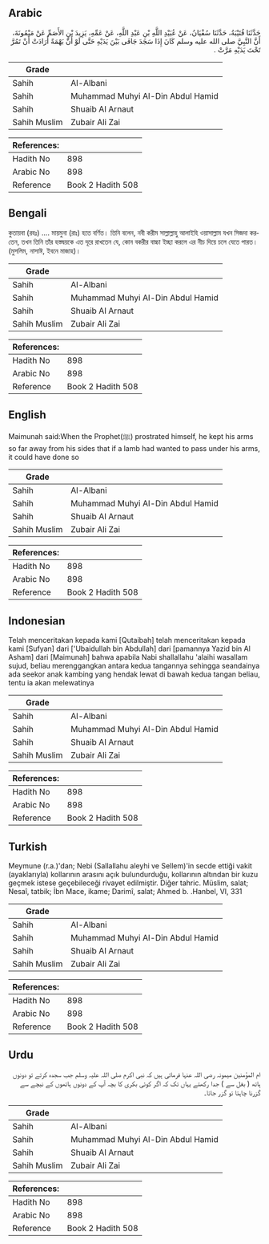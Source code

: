 ## Arabic


<div dir="rtl" lang="ar" style={{fontSize:'larger',backgroundColor:'#f8f9fa',padding:20}}>
حَدَّثَنَا قُتَيْبَةُ، حَدَّثَنَا سُفْيَانُ، عَنْ عُبَيْدِ اللَّهِ بْنِ عَبْدِ اللَّهِ، عَنْ عَمِّهِ، يَزِيدَ بْنِ الأَصَمِّ عَنْ مَيْمُونَةَ، أَنَّ النَّبِيَّ صلى الله عليه وسلم كَانَ إِذَا سَجَدَ جَافَى بَيْنَ يَدَيْهِ حَتَّى لَوْ أَنَّ بَهْمَةً أَرَادَتْ أَنْ تَمُرَّ تَحْتَ يَدَيْهِ مَرَّتْ ‏.‏
</div>
<div style={{backgroundColor:'#f8f9fa',padding:20, marginBottom: 10}}><table> <thead> <tr> <th>Grade</th> <th></th> </tr> </thead> <tbody> <tr><td>Sahih</td><td>Al-Albani</td></tr><tr><td>Sahih</td><td>Muhammad Muhyi Al-Din Abdul Hamid</td></tr><tr><td>Sahih</td><td>Shuaib Al Arnaut</td></tr><tr><td>Sahih Muslim</td><td>Zubair Ali Zai</td></tr></tbody></table><table> <thead> <tr> <th>References:</th> <th></th> </tr> </thead> <tbody><tr><td>Hadith No</td><td>898</td></tr><tr><td>Arabic No</td><td>898</td></tr><tr><td>Reference</td><td>Book 2 Hadith 508</td></tr></tbody></table></div>

## Bengali


<div dir="ltr" lang="bn" style={{fontSize:'larger',backgroundColor:'#f8f9fa',padding:20}}>
কুতায়বা (রহঃ) .... মায়মুনা (রাঃ) হতে বর্ণিত। তিনি বলেন, নবী করীম সাল্লাল্লাহু আলাইহি ওয়াসাল্লাম যখন সিজদা করতেন, তখন তিনি তাঁর হস্তদ্বয়কে এত দূরে রাখতেন যে, কোন বকরীর বাচ্চা ইচ্ছা করলে এর নীচ দিয়ে চলে যেতে পারত। (মুসলিম, নাসাঈ, ইবনে মাজাহ)।
</div>
<div style={{backgroundColor:'#f8f9fa',padding:20, marginBottom: 10}}><table> <thead> <tr> <th>Grade</th> <th></th> </tr> </thead> <tbody> <tr><td>Sahih</td><td>Al-Albani</td></tr><tr><td>Sahih</td><td>Muhammad Muhyi Al-Din Abdul Hamid</td></tr><tr><td>Sahih</td><td>Shuaib Al Arnaut</td></tr><tr><td>Sahih Muslim</td><td>Zubair Ali Zai</td></tr></tbody></table><table> <thead> <tr> <th>References:</th> <th></th> </tr> </thead> <tbody><tr><td>Hadith No</td><td>898</td></tr><tr><td>Arabic No</td><td>898</td></tr><tr><td>Reference</td><td>Book 2 Hadith 508</td></tr></tbody></table></div>

## English


<div dir="ltr" lang="en" style={{fontSize:'larger',backgroundColor:'#f8f9fa',padding:20}}>
Maimunah said:When the Prophet(ﷺ) prostrated himself, he kept his arms so far away from his sides that if a lamb had wanted to pass under his arms, it could have done so
</div>
<div style={{backgroundColor:'#f8f9fa',padding:20, marginBottom: 10}}><table> <thead> <tr> <th>Grade</th> <th></th> </tr> </thead> <tbody> <tr><td>Sahih</td><td>Al-Albani</td></tr><tr><td>Sahih</td><td>Muhammad Muhyi Al-Din Abdul Hamid</td></tr><tr><td>Sahih</td><td>Shuaib Al Arnaut</td></tr><tr><td>Sahih Muslim</td><td>Zubair Ali Zai</td></tr></tbody></table><table> <thead> <tr> <th>References:</th> <th></th> </tr> </thead> <tbody><tr><td>Hadith No</td><td>898</td></tr><tr><td>Arabic No</td><td>898</td></tr><tr><td>Reference</td><td>Book 2 Hadith 508</td></tr></tbody></table></div>

## Indonesian


<div dir="ltr" lang="id" style={{fontSize:'larger',backgroundColor:'#f8f9fa',padding:20}}>
Telah menceritakan kepada kami [Qutaibah] telah menceritakan kepada kami [Sufyan] dari ['Ubaidullah bin Abdullah] dari [pamannya Yazid bin Al Asham] dari [Maimunah] bahwa apabila Nabi shallallahu 'alaihi wasallam sujud, beliau merenggangkan antara kedua tangannya sehingga seandainya ada seekor anak kambing yang hendak lewat di bawah kedua tangan beliau, tentu ia akan melewatinya
</div>
<div style={{backgroundColor:'#f8f9fa',padding:20, marginBottom: 10}}><table> <thead> <tr> <th>Grade</th> <th></th> </tr> </thead> <tbody> <tr><td>Sahih</td><td>Al-Albani</td></tr><tr><td>Sahih</td><td>Muhammad Muhyi Al-Din Abdul Hamid</td></tr><tr><td>Sahih</td><td>Shuaib Al Arnaut</td></tr><tr><td>Sahih Muslim</td><td>Zubair Ali Zai</td></tr></tbody></table><table> <thead> <tr> <th>References:</th> <th></th> </tr> </thead> <tbody><tr><td>Hadith No</td><td>898</td></tr><tr><td>Arabic No</td><td>898</td></tr><tr><td>Reference</td><td>Book 2 Hadith 508</td></tr></tbody></table></div>

## Turkish


<div dir="ltr" lang="tr" style={{fontSize:'larger',backgroundColor:'#f8f9fa',padding:20}}>
Meymune (r.a.)'dan; Nebi (Sallallahu aleyhi ve Sellem)'in secde ettiği vakit (ayaklarıyla) kollarının arasını açık bulundurduğu, kollarının altından bir kuzu geçmek istese geçebileceği rivayet edilmiştir. Diğer tahric. Müslim, salat; Nesaî, tatbik; İbn Mace, ikame; Darimî, salat; Ahmed b. .Hanbel, VI, 331
</div>
<div style={{backgroundColor:'#f8f9fa',padding:20, marginBottom: 10}}><table> <thead> <tr> <th>Grade</th> <th></th> </tr> </thead> <tbody> <tr><td>Sahih</td><td>Al-Albani</td></tr><tr><td>Sahih</td><td>Muhammad Muhyi Al-Din Abdul Hamid</td></tr><tr><td>Sahih</td><td>Shuaib Al Arnaut</td></tr><tr><td>Sahih Muslim</td><td>Zubair Ali Zai</td></tr></tbody></table><table> <thead> <tr> <th>References:</th> <th></th> </tr> </thead> <tbody><tr><td>Hadith No</td><td>898</td></tr><tr><td>Arabic No</td><td>898</td></tr><tr><td>Reference</td><td>Book 2 Hadith 508</td></tr></tbody></table></div>

## Urdu


<div dir="rtl" lang="ur" style={{fontSize:'larger',backgroundColor:'#f8f9fa',padding:20}}>
ام المؤمنین میمونہ رضی اللہ عنہا فرماتی ہیں کہ نبی اکرم صلی اللہ علیہ وسلم جب سجدہ کرتے تو دونوں ہاتھ ( بغل سے ) جدا رکھتے یہاں تک کہ اگر کوئی بکری کا بچہ آپ کے دونوں ہاتھوں کے نیچے سے گزرنا چاہتا تو گزر جاتا۔
</div>
<div style={{backgroundColor:'#f8f9fa',padding:20, marginBottom: 10}}><table> <thead> <tr> <th>Grade</th> <th></th> </tr> </thead> <tbody> <tr><td>Sahih</td><td>Al-Albani</td></tr><tr><td>Sahih</td><td>Muhammad Muhyi Al-Din Abdul Hamid</td></tr><tr><td>Sahih</td><td>Shuaib Al Arnaut</td></tr><tr><td>Sahih Muslim</td><td>Zubair Ali Zai</td></tr></tbody></table><table> <thead> <tr> <th>References:</th> <th></th> </tr> </thead> <tbody><tr><td>Hadith No</td><td>898</td></tr><tr><td>Arabic No</td><td>898</td></tr><tr><td>Reference</td><td>Book 2 Hadith 508</td></tr></tbody></table></div>